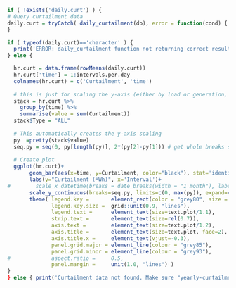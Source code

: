 
```r

if ( !exists('daily.curt') ) {
# Query curtailment data
daily.curt = tryCatch( daily_curtailment(db), error = function(cond) { return('ERROR')})
}

if ( typeof(daily.curt)=='character' ) { 
  print('ERROR: daily_curtailment function not returning correct results.')
} else {

  hr.curt = data.frame(rowMeans(daily.curt))
  hr.curt['time'] = 1:intervals.per.day
  colnames(hr.curt) = c('Curtailment', 'time')
  
  # this is just for scaling the y-axis (either by load or generation, whichever is bigger)
  stack = hr.curt %>% 
    group_by(time) %>%
    summarise(value = sum(Curtailment))
  stack$Type = "ALL"
                    
  # This automatically creates the y-axis scaling
  py  =pretty(stack$value)
  seq.py = seq(0, py[length(py)], 2*(py[2]-py[1])) # get whole breaks sequence
  
  # Create plot
  ggplot(hr.curt)+
       geom_bar(aes(x=time, y=Curtailment, color="black"), stat='identity', color=NA)+    
       labs(y="Curtailment (MWh)", x='Interval')+
#        scale_x_datetime(breaks = date_breaks(width = "1 month"), labels = date_format("%b"), expand = c(0, 0))+
       scale_y_continuous(breaks=seq.py, limits=c(0, max(py)), expand=c(0,0))+
       theme( legend.key =       element_rect(color = "grey80", size = 0.4),
              legend.key.size =  grid::unit(0.9, "lines"), 
              legend.text =      element_text(size=text.plot/1.1),
              strip.text =       element_text(size=rel(0.7)),
              axis.text =        element_text(size=text.plot/1.2), 
              axis.title =       element_text(size=text.plot, face=2), 
              axis.title.x =     element_text(vjust=-0.3),
              panel.grid.major = element_line(colour = "grey85"),
              panel.grid.minor = element_line(colour = "grey93"),
#             aspect.ratio =     0.5,
              panel.margin =     unit(1.0, "lines") )
}
} else { print('Curtailment data not found. Make sure "yearly-curtailment" chunk is running.') }
```
